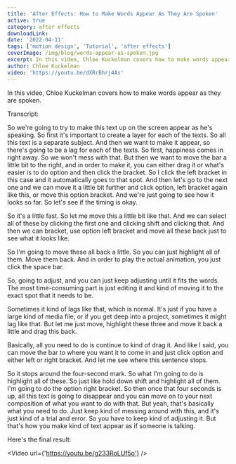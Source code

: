 ```yaml
---
title: 'After Effects: How to Make Words Appear As They Are Spoken'
active: true
category: after effects
downloadLink:
date: '2022-04-11'
tags: ['motion design', 'Tutorial', 'after effects']
coverImage: /img/blog/words-appear-as-spoken.jpg
excerpt: In this video, Chloe Kuckelman covers how to make words appear as they are spoken.
author: Chloe Kuckelman
video: 'https://youtu.be/dXRrBhrj4As'
---
```


In this video, Chloe Kuckelman covers how to make words appear as they are spoken.

Transcript:

So we're going to try to make this text up on the screen appear as he's speaking. So first it's important to create a layer for each of the texts. So all this text is a separate subject. And then we want to make it appear, so there's going to be a lag for each of the texts. So first, happiness comes in right away. So we won't mess with that. But then we want to move the bar a little bit to the right, and in order to make it, you can either drag it or what's easier is to do option and then click the bracket. So I click the left bracket in this case and it automatically goes to that spot. And then let's go to the next one and we can move it a little bit further and click option, left bracket again like this, or move this option bracket. And we're just going to see how it looks so far. So let's see if the timing is okay.

So it's a little fast. So let me move this a little bit like that. And we can select all of these by clicking the first one and clicking shift and clicking that. And then we can bracket, use option left bracket and move all these back just to see what it looks like.

So I'm going to move these all back a little. So you can just highlight all of them. Move them back. And in order to play the actual animation, you just click the space bar.

So, going to adjust, and you can just keep adjusting until it fits the words. The most time-consuming part is just editing it and kind of moving it to the exact spot that it needs to be.

Sometimes it kind of lags like that, which is normal. It's just if you have a large kind of media file, or if you get deep into a project, sometimes it might lag like that. But let me just move, highlight these three and move it back a little and drag this back.

Basically, all you need to do is continue to kind of drag it. And like I said, you can move the bar to where you want it to come in and just click option and either left or right bracket. And let me see where this sentence stops.

So it stops around the four-second mark. So what I'm going to do is highlight all of these. So just like hold down shift and highlight all of them. I'm going to do the option right bracket. So then once that four seconds is up, all this text is going to disappear and you can move on to your next composition of what you want to do with that. But yeah, that's basically what you need to do. Just keep kind of messing around with this, and it's just kind of a trial and error. So you have to keep kind of adjusting it. But that's how you make kind of text appear as if someone is talking.

Here's the final result:

<Video url={'https://youtu.be/g233RoLUf5o'} />
